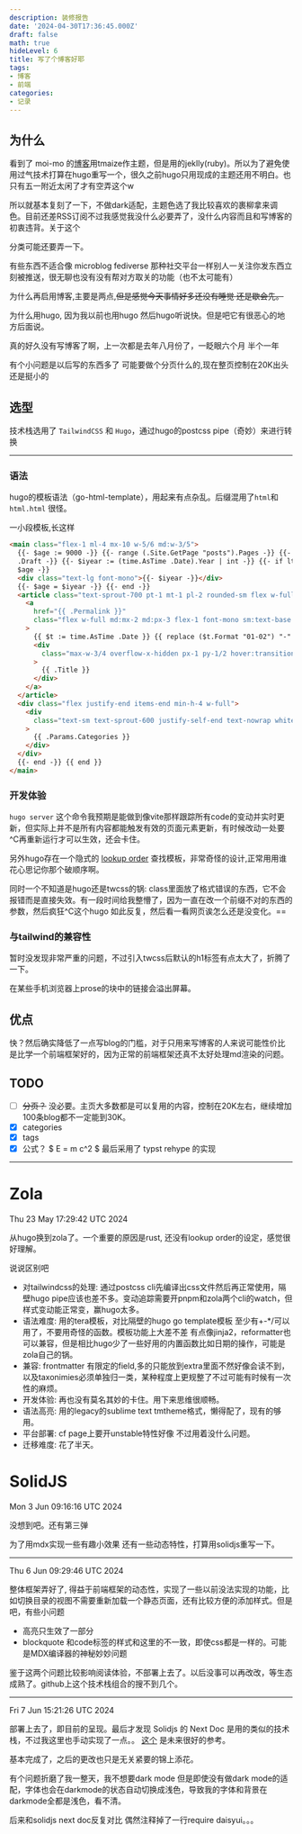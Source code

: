```yaml
---
description: 装修报告
date: '2024-04-30T17:36:45.000Z'
draft: false
math: true
hideLevel: 6
title: 写了个博客好耶
tags:
- 博客
- 前端
categories:
- 记录
---
```


## 为什么

看到了 moi-mo 的[博客](https://moi-mo.github.io/)用tmaize作主题，但是用的jeklly(ruby)。所以为了避免使用过气技术打算在hugo重写一个，很久之前hugo只用现成的主题还用不明白。也只有五一附近太闲了才有空弄这个w

所以就基本复刻了一下，不做dark适配，主题色选了我比较喜欢的裹柳拿来调色。目前还差RSS订阅不过我感觉我没什么必要弄了，没什么内容而且和写博客的初衷违背。关于这个

分类可能还要弄一下。

有些东西不适合像 microblog fediverse 那种社交平台一样别人一关注你发东西立刻被推送，很无聊也没有没有帮对方取关的功能（也不太可能有）

为什么再启用博客,主要是两点,~~但是感觉今天事情好多还没有睡觉 还是歇会先。~~

为什么用hugo, 因为我以前也用hugo 然后hugo听说快。但是吧它有很恶心的地方后面说。

真的好久没有写博客了啊，上一次都是去年八月份了，一眨眼六个月 半个一年

有个小问题是以后写的东西多了 可能要做个分页什么的,现在整页控制在20K出头 还是挺小的

## 选型

技术栈选用了 `TailwindCSS` 和 `Hugo`，通过hugo的postcss pipe（奇妙）来进行转换

---

### 语法

hugo的模板语法（go-html-template），用起来有点杂乱。后缀混用了`html`和`html.html` 很怪。

一小段模板,长这样

```html
<main class="flex-1 ml-4 mx-10 w-5/6 md:w-3/5">
  {{- $age := 9000 -}} {{- range (.Site.GetPage "posts").Pages -}} {{- if not
  .Draft -}} {{- $iyear := (time.AsTime .Date).Year | int -}} {{- if lt $iyear
  $age -}}
  <div class="text-lg font-mono">{{- $iyear -}}</div>
  {{- $age = $iyear -}} {{- end -}}
  <article class="text-sprout-700 pt-1 mt-1 pl-2 rounded-sm flex w-full">
    <a
      href="{{ .Permalink }}"
      class="flex w-full md:mx-2 md:px-3 flex-1 font-mono sm:text-base text-sm"
    >
      {{ $t := time.AsTime .Date }} {{ replace ($t.Format "01-02") "-" "/" }}
      <div
        class="max-w-3/4 overflow-x-hidden px-1 py-1/2 hover:transition-all hover:duration-300 hover:rounded-sm hover:bg-sprout-300 hover:text-white ml-5 whitespace-nowrap"
      >
        {{ .Title }}
      </div>
    </a>
  </article>
  <div class="flex justify-end items-end min-h-4 w-full">
    <div
      class="text-sm text-sprout-600 justify-self-end text-nowrap whitespace-nowrap"
    >
      {{ .Params.Categories }}
    </div>
  </div>
  {{- end -}} {{ end }}
</main>
```

### 开发体验

`hugo server` 这个命令我预期是能做到像vite那样跟踪所有code的变动并实时更新，但实际上并不是所有内容都能触发有效的页面元素更新，有时候改动一处要^C再重新运行才可以生效，还会卡住。

另外hugo存在一个隐式的 [lookup order](https://gohugo.io/templates/lookup-order/) 查找模板，非常奇怪的设计,正常用用谁花心思记你那个破顺序啊。

同时一个不知道是hugo还是twcss的锅: class里面放了格式错误的东西，它不会报错而是直接失效。有一段时间给我整懵了，因为一直在改一个前缀不对的东西的参数，然后疯狂^C这个hugo 如此反复，然后看一看网页诶怎么还是没变化。==

### 与tailwind的兼容性

暂时没发现非常严重的问题，不过引入twcss后默认的h1标签有点太大了，折腾了一下。

在某些手机浏览器上prose的块中的链接会溢出屏幕。

## 优点

快？然后确实降低了一点写blog的门槛，对于只用来写博客的人来说可能性价比是比学一个前端框架好的，因为正常的前端框架还真不太好处理md渲染的问题。

## TODO

- [ ] ~~分页？~~ 没必要。主页大多数都是可以复用的内容，控制在20K左右，继续增加100条blog都不一定能到30K。
- [x] categories
- [x] tags
- [x] 公式？ $ E = m c^2 $ 最后采用了 typst rehype 的实现

---

# Zola

Thu 23 May 17:29:42 UTC 2024

从hugo换到zola了。一个重要的原因是rust, 还没有lookup order的设定，感觉很好理解。

说说区别吧

- 对tailwindcss的处理: 通过postcss cli先编译出css文件然后再正常使用，隔壁hugo pipe应该也差不多。变动追踪需要开pnpm和zola两个cli的watch，但样式变动能正常变，赢hugo太多。
- 语法难度: 用的tera模板，对比隔壁的hugo go template模板 至少有+-\*/可以用了，不要用奇怪的函数。模板功能上大差不差 有点像jinja2，reformatter也可以兼容，但是相比hugo少了一些好用的内置函数比如日期的操作，可能是zola自己的锅。
- 兼容: frontmatter 有限定的field,多的只能放到extra里面不然好像会读不到，以及taxonimies必须单独归一类，某种程度上更规整了不过可能有时候有一次性的麻烦。
- 开发体验: 再也没有莫名其妙的卡住。用下来思维很顺畅。
- 语法高亮: 用的legacy的sublime text tmtheme格式，懒得配了，现有的够用。
- 平台部署: cf page上要开unstable特性好像 不过用着没什么问题。
- 迁移难度: 花了半天。


# SolidJS


Mon  3 Jun 09:16:16 UTC 2024

没想到吧。还有第三弹

为了用mdx实现一些有趣小效果 还有一些动态特性，打算用solidjs重写一下。

---

Thu  6 Jun 09:29:46 UTC 2024

整体框架弄好了, 得益于前端框架的动态性，实现了一些以前没法实现的功能，比如切换目录的视图不需要重新加载一个静态页面，还有比较方便的添加样式。但是吧，有些小问题

+ 高亮只生效了一部分
+ blockquote 和code标签的样式和这里的不一致，即使css都是一样的。可能是MDX编译器的神秘妙妙问题

鉴于这两个问题比较影响阅读体验，不部署上去了。以后没事可以再改改，等生态成熟了。github上这个技术栈组合的搜不到几个。

---

Fri  7 Jun 15:21:26 UTC 2024


部署上去了，即目前的呈现。最后才发现  Solidjs 的 Next Doc 是用的类似的技术栈，不过我这里也手动实现了一点。。 [这个](https://github.com/solidjs/solid-docs-next/blob/a8dfef041695e484b87fa2773bb26632ba1ade7d/src/app.tsx#L44) 是未来很好的参考。

基本完成了，之后的更改也只是无关紧要的锦上添花。

有个问题折磨了我一整天，我不想要dark mode 但是即使没有做dark mode的适配，字体也会在darkmode的状态自动切换成浅色，导致我的字体和背景在darkmode全都是浅色，看不清。

后来和solidjs next doc反复对比 偶然注释掉了一行require daisyui。。。
